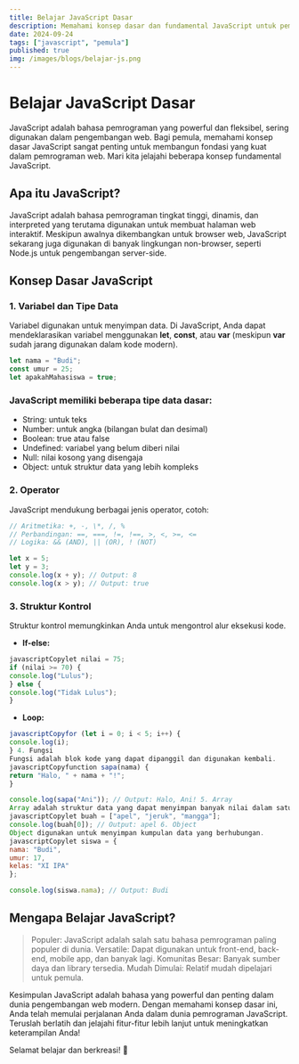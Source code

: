 ```yaml
---
title: Belajar JavaScript Dasar
description: Memahami konsep dasar dan fundamental JavaScript untuk pemula.
date: 2024-09-24
tags: ["javascript", "pemula"]
published: true
img: /images/blogs/belajar-js.png
---
```


# Belajar JavaScript Dasar

JavaScript adalah bahasa pemrograman yang powerful dan fleksibel, sering digunakan dalam pengembangan web. Bagi pemula, memahami konsep dasar JavaScript sangat penting untuk membangun fondasi yang kuat dalam pemrograman web. Mari kita jelajahi beberapa konsep fundamental JavaScript.

## Apa itu JavaScript?

JavaScript adalah bahasa pemrograman tingkat tinggi, dinamis, dan interpreted yang terutama digunakan untuk membuat halaman web interaktif. Meskipun awalnya dikembangkan untuk browser web, JavaScript sekarang juga digunakan di banyak lingkungan non-browser, seperti Node.js untuk pengembangan server-side.

## Konsep Dasar JavaScript

### 1. Variabel dan Tipe Data

Variabel digunakan untuk menyimpan data. Di JavaScript, Anda dapat mendeklarasikan variabel menggunakan **let**, **const**, atau **var** (meskipun **var** sudah jarang digunakan dalam kode modern).

```javascript showLineNumbers
let nama = "Budi";
const umur = 25;
let apakahMahasiswa = true;
```

### JavaScript memiliki beberapa tipe data dasar:

- String: untuk teks
- Number: untuk angka (bilangan bulat dan desimal)
- Boolean: true atau false
- Undefined: variabel yang belum diberi nilai
- Null: nilai kosong yang disengaja
- Object: untuk struktur data yang lebih kompleks

### 2. Operator

JavaScript mendukung berbagai jenis operator, cotoh:

```javascript showLineNumbers
// Aritmetika: +, -, \*, /, %
// Perbandingan: ==, ===, !=, !==, >, <, >=, <=
// Logika: && (AND), || (OR), ! (NOT)

let x = 5;
let y = 3;
console.log(x + y); // Output: 8
console.log(x > y); // Output: true
```

### 3. Struktur Kontrol

Struktur kontrol memungkinkan Anda untuk mengontrol alur eksekusi kode.

- **If-else:**

```javascript showLineNumbers
javascriptCopylet nilai = 75;
if (nilai >= 70) {
console.log("Lulus");
} else {
console.log("Tidak Lulus");
}
```

- **Loop:**

```javascript showLineNumbers
javascriptCopyfor (let i = 0; i < 5; i++) {
console.log(i);
} 4. Fungsi
Fungsi adalah blok kode yang dapat dipanggil dan digunakan kembali.
javascriptCopyfunction sapa(nama) {
return "Halo, " + nama + "!";
}

console.log(sapa("Ani")); // Output: Halo, Ani! 5. Array
Array adalah struktur data yang dapat menyimpan banyak nilai dalam satu variabel.
javascriptCopylet buah = ["apel", "jeruk", "mangga"];
console.log(buah[0]); // Output: apel 6. Object
Object digunakan untuk menyimpan kumpulan data yang berhubungan.
javascriptCopylet siswa = {
nama: "Budi",
umur: 17,
kelas: "XI IPA"
};

console.log(siswa.nama); // Output: Budi
```

## Mengapa Belajar JavaScript?

> Populer: JavaScript adalah salah satu bahasa pemrograman paling populer di dunia.
> Versatile: Dapat digunakan untuk front-end, back-end, mobile app, dan banyak lagi.
> Komunitas Besar: Banyak sumber daya dan library tersedia.
> Mudah Dimulai: Relatif mudah dipelajari untuk pemula.

Kesimpulan
JavaScript adalah bahasa yang powerful dan penting dalam dunia pengembangan web modern. Dengan memahami konsep dasar ini, Anda telah memulai perjalanan Anda dalam dunia pemrograman JavaScript. Teruslah berlatih dan jelajahi fitur-fitur lebih lanjut untuk meningkatkan keterampilan Anda!

Selamat belajar dan berkreasi! 🙌
